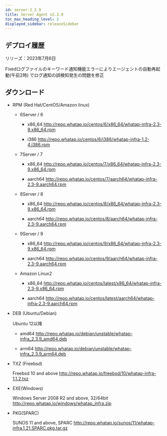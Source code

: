 ```yaml
---
id: server-2_3_9
title: Server Agent v2.3.9
toc_max_heading_level: 2
displayed_sidebar: releaseSidebar
---
```


## デプロイ履歴

リリーズ：2023年7月6日

<p><Status>Fixed</Status>ログファイルのキーワード通知機能エラーによりエージェントの自動再起動(午前2時) でログ通知の誤検知発生の問題を修正</p>

## ダウンロード

-   RPM (Red Hat/CentOS/Amazon linux)

    -   6Server / 6

        -   x86_64 http://repo.whatap.io/centos/6/x86_64/whatap-infra-2.3-9.x86_64.rpm

        -   i386 http://repo.whatap.io/centos/6/i386/whatap-infra-1.2-4.i386.rpm

    -   7Server / 7

        -   x86_64 http://repo.whatap.io/centos/7/x86_64/whatap-infra-2.3-9.x86_64.rpm

        -   aarch64 http://repo.whatap.io/centos/7/aarch64/whatap-infra-2.3-9.aarch64.rpm

    -   8Server / 8

        -   x86_64 http://repo.whatap.io/centos/8/x86_64/whatap-infra-2.3-9.x86_64.rpm

        -   aarch64 http://repo.whatap.io/centos/8/aarch64/whatap-infra-2.3-9.aarch64.rpm

    -   9Server / 9

        -   x86_64 http://repo.whatap.io/centos/9/x86_64/whatap-infra-2.3-9.x86_64.rpm

        -   aarch64 http://repo.whatap.io/centos/9/aarch64/whatap-infra-2.3-9.aarch64.rpm

    -   Amazon Linux2

        -   x86_64 http://repo.whatap.io/centos/latest/x86_64/whatap-infra-2.3-9.x86_64.rpm

        -   aarch64 http://repo.whatap.io/centos/latest/aarch64/whatap-infra-2.3-9.aarch64.rpm

-   DEB (Ubuntu/Debian)

    Ubuntu 12以降

    -   amd64 http://repo.whatap.io/debian/unstable/whatap-infra_2.3.9_amd64.deb

    -   arm64 http://repo.whatap.io/debian/unstable/whatap-infra_2.3.9_arm64.deb

-   TXZ (Freebsd)

    Freebsd 10 and above http://repo.whatap.io/freebsd/10/whatap-infra-1.1.2.txz

-   EXE(Windows)

    Windows Server 2008 R2 and above, 32/64bit http://repo.whatap.io/windows/whatap_infra.zip

-   PKG(SPARC)

    SUNOS 11 and above, SPARC http://repo.whatap.io/sunos/11/whatap-infra.1.21.SPARC.pkg.tar.gz
